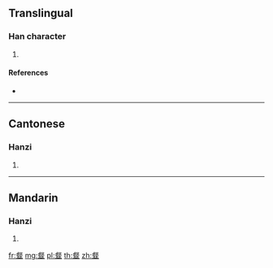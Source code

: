{{character info/new}}
==Translingual==

===Han character===
{{Han char|rn=179|rad=韭|as=07|sn=16|four=27101|canj=YELSM}}

# {{defn|Han|sort=韭07}}

====References====
* {{Han ref|kx=1396.090|dkj=43243|dj=1911.290|hdz=74404.090|uh=97F0|ud=38896|bh=EC57|bd=60503}}

----

==Cantonese==

===Hanzi===
{{yue-hanzi|jyut=[[haai6]]|y=haai6}}

# {{defn|lang=yue|sort=韭07}}

----

==Mandarin==

===Hanzi===
{{cmn-hanzi|pin=[[xiè]] ([[xie4]])|wg=hsieh<sup>4</sup>}}

# {{defn|lang=cmn|sort=韭07}}

[[fr:韰]]
[[mg:韰]]
[[pl:韰]]
[[th:韰]]
[[zh:韰]]